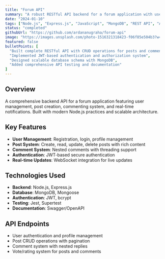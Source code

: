 ```yaml
---
title: "Forum API"
summary: "A robust RESTful API backend for a forum application with user authentication, post management, and real-time features built with Node.js and Express."
date: "2024-01-10"
tags: ["Node.js", "Express.js", "JavaScript", "MongoDB", "REST API", "Authentication"]
status: "completed"
githubUrl: "https://github.com/ardananugraha/forum-api"
image: "https://images.unsplash.com/photo-1516321318423-f06f85e504b3?w=600&h=400&fit=crop"
featured: false
bulletPoints: [
  "Built complete RESTful API with CRUD operations for posts and comments",
  "Implemented JWT-based authentication and authorization system",
  "Designed scalable database schema with MongoDB",
  "Added comprehensive API testing and documentation"
]
---
```


## Overview

A comprehensive backend API for a forum application featuring user management, post creation, commenting system, and real-time notifications. Built with modern Node.js practices and scalable architecture.

## Key Features

- **User Management**: Registration, login, profile management
- **Post System**: Create, read, update, delete posts with rich content
- **Comment System**: Nested comments with threading support
- **Authentication**: JWT-based secure authentication
- **Real-time Updates**: WebSocket integration for live updates

## Technologies Used

- **Backend**: Node.js, Express.js
- **Database**: MongoDB, Mongoose
- **Authentication**: JWT, bcrypt
- **Testing**: Jest, Supertest
- **Documentation**: Swagger/OpenAPI

## API Endpoints

- User authentication and profile management
- Post CRUD operations with pagination
- Comment system with nested replies
- Vote/rating system for posts and comments